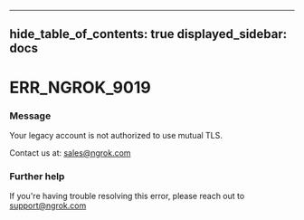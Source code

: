 

---
hide_table_of_contents: true
displayed_sidebar: docs
---


# ERR_NGROK_9019

### Message
Your legacy account is not authorized to use mutual TLS. 

Contact us at: sales@ngrok.com

<ErrorDetails />



### Further help
If you're having trouble resolving this error, please reach out to [support@ngrok.com](mailto:support@ngrok.com?subject=Help%20with%20ERR_NGROK_9019)

